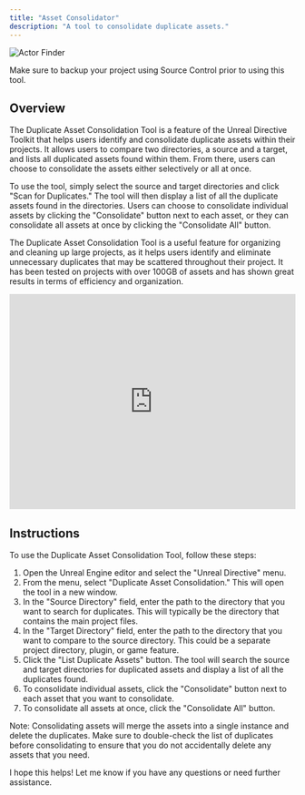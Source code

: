 ```yaml
---
title: "Asset Consolidator"
description: "A tool to consolidate duplicate assets."
---
```


![Actor Finder](/images/toolkit/asset-consolidator.png)

<Warning>
  Make sure to backup your project using Source Control prior to using this
  tool.
</Warning>

## Overview

The Duplicate Asset Consolidation Tool is a feature of the Unreal Directive Toolkit that helps users identify and consolidate duplicate assets within their projects. It allows users to compare two directories, a source and a target, and lists all duplicated assets found within them. From there, users can choose to consolidate the assets either selectively or all at once.

To use the tool, simply select the source and target directories and click "Scan for Duplicates." The tool will then display a list of all the duplicate assets found in the directories. Users can choose to consolidate individual assets by clicking the "Consolidate" button next to each asset, or they can consolidate all assets at once by clicking the "Consolidate All" button.

The Duplicate Asset Consolidation Tool is a useful feature for organizing and cleaning up large projects, as it helps users identify and eliminate unnecessary duplicates that may be scattered throughout their project. It has been tested on projects with over 100GB of assets and has shown great results in terms of efficiency and organization.

<div style="padding:75% 0 0 0;position:relative;">
  <iframe
    src="https://player.vimeo.com/video/826786946?h=c332091b4d&amp;badge=0&amp;autopause=0&amp;player_id=0&amp;app_id=58479"
    frameborder="0"
    allow="autoplay; fullscreen; picture-in-picture"
    allowfullscreen
    style="position:absolute;top:0;left:0;width:100%;height:100%;"
    title="UDToolkit_DuplicateAssetConsolidator"
  ></iframe>
</div>
<script src="https://player.vimeo.com/api/player.js"></script>

## Instructions

To use the Duplicate Asset Consolidation Tool, follow these steps:

1. Open the Unreal Engine editor and select the "Unreal Directive" menu.
2. From the menu, select "Duplicate Asset Consolidation." This will open the tool in a new window.
3. In the "Source Directory" field, enter the path to the directory that you want to search for duplicates. This will typically be the directory that contains the main project files.
4. In the "Target Directory" field, enter the path to the directory that you want to compare to the source directory. This could be a separate project directory, plugin, or game feature.
5. Click the "List Duplicate Assets" button. The tool will search the source and target directories for duplicated assets and display a list of all the duplicates found.
6. To consolidate individual assets, click the "Consolidate" button next to each asset that you want to consolidate.
7. To consolidate all assets at once, click the "Consolidate All" button.

Note: Consolidating assets will merge the assets into a single instance and delete the duplicates. Make sure to double-check the list of duplicates before consolidating to ensure that you do not accidentally delete any assets that you need.

I hope this helps! Let me know if you have any questions or need further assistance.
